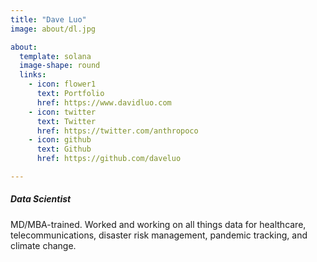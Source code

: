 ```yaml
---
title: "Dave Luo"
image: about/dl.jpg

about:
  template: solana
  image-shape: round
  links:
    - icon: flower1
      text: Portfolio
      href: https://www.davidluo.com
    - icon: twitter
      text: Twitter
      href: https://twitter.com/anthropoco
    - icon: github
      text: Github
      href: https://github.com/daveluo

---
```

##### Data Scientist 
MD/MBA-trained. Worked and working on all things data for healthcare, telecommunications, disaster risk management, pandemic tracking, and climate change.